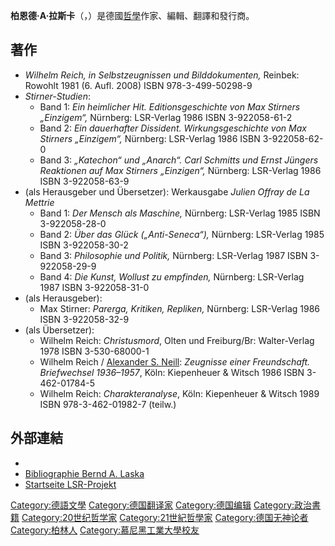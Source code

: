 {{Expand|time=2017-01-31T16:20:58+00:00}}
'''柏恩德·A·拉斯卡'''（{{Lang-de|'''Bernd A. Laska'''}}，{{bd|1943年|8月4日||}}）是德國[[哲學|哲學]]作家、編輯、翻譯和發行商。

== 著作 ==
*''Wilhelm Reich, in Selbstzeugnissen und Bilddokumenten,'' Reinbek: Rowohlt 1981 (6. Aufl. 2008) ISBN 978-3-499-50298-9
*''Stirner-Studien'':
**Band 1: ''Ein heimlicher Hit. Editionsgeschichte von Max Stirners „Einzigem“,'' Nürnberg: LSR-Verlag 1986 ISBN 3-922058-61-2
**Band 2: ''Ein dauerhafter Dissident. Wirkungsgeschichte von Max Stirners „Einzigem“,'' Nürnberg: LSR-Verlag 1986 ISBN 3-922058-62-0
**Band 3: ''„Katechon“ und „Anarch“. Carl Schmitts und Ernst Jüngers Reaktionen auf Max Stirners „Einzigen“,'' Nürnberg: LSR-Verlag 1986 ISBN 3-922058-63-9
*(als Herausgeber und Übersetzer): Werkausgabe ''Julien Offray de La Mettrie''
**Band 1: ''Der Mensch als Maschine,'' Nürnberg: LSR-Verlag 1985 ISBN 3-922058-28-0
**Band 2: ''Über das Glück („Anti-Seneca“),'' Nürnberg: LSR-Verlag 1985 ISBN 3-922058-30-2 
**Band 3: ''Philosophie und Politik,'' Nürnberg: LSR-Verlag 1987 ISBN 3-922058-29-9
**Band 4: ''Die Kunst, Wollust zu empfinden,'' Nürnberg: LSR-Verlag 1987 ISBN 3-922058-31-0
*(als Herausgeber): 
**Max Stirner: ''Parerga, Kritiken, Repliken,'' Nürnberg: LSR-Verlag 1986 ISBN 3-922058-32-9
*(als Übersetzer): 
**Wilhelm Reich: ''Christusmord'', Olten und Freiburg/Br: Walter-Verlag 1978 ISBN 3-530-68000-1
**Wilhelm Reich / [[Alexander_Sutherland_Neill|Alexander S. Neill]]: ''Zeugnisse einer Freundschaft. Briefwechsel 1936–1957'', Köln: Kiepenheuer & Witsch 1986 ISBN 3-462-01784-5
**Wilhelm Reich: ''Charakteranalyse'', Köln: Kiepenheuer & Witsch 1989 ISBN 978-3-462-01982-7 (teilw.)

== 外部連結 ==
* {{DNB-Portal|110865464}}
*[http://www.lsr-projekt.de/autor.html Bibliographie Bernd A. Laska] {{Wayback|url=http://www.lsr-projekt.de/autor.html |date=20200729140134 }}
*[http://www.lsr-projekt.de Startseite LSR-Projekt] {{Wayback|url=http://www.lsr-projekt.de/ |date=20201126014232 }}

{{Authority control}}
{{DEFAULTSORT:L}}
[[Category:德語文學|Category:德語文學]]
[[Category:德国翻译家|Category:德国翻译家]]
[[Category:德国编辑|Category:德国编辑]]
[[Category:政治書籍|Category:政治書籍]]
[[Category:20世纪哲学家|Category:20世纪哲学家]]
[[Category:21世紀哲學家|Category:21世紀哲學家]]
[[Category:德国无神论者|Category:德国无神论者]]
[[Category:柏林人|Category:柏林人]]
[[Category:慕尼黑工業大學校友|Category:慕尼黑工業大學校友]]